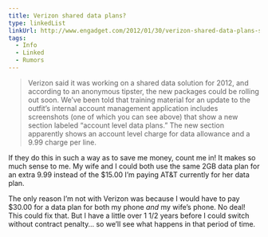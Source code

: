 ```yaml
---
title: Verizon shared data plans?
type: linkedList
linkUrl: http://www.engadget.com/2012/01/30/verizon-shared-data-plans-show-up-in-employee-training-materials/
tags:
  - Info
  - Linked
  - Rumors
---
```


> Verizon said it was working on a shared data solution for 2012, and according to an anonymous tipster, the new packages could be rolling out soon. We’ve been told that training material for an update to the outfit’s internal account management application includes screenshots (one of which you can see above) that show a new section labeled “account level data plans.” The new section apparently shows an account level charge for data allowance and a 9.99 charge per line.

If they do this in such a way as to save me money, count me in! It makes so much sense to me. My wife and I could both use the same 2GB data plan for an extra 9.99 instead of the $15.00 I’m paying AT&T currently for her data plan.

The only reason I’m not with Verizon was because I would have to pay $30.00 for a data plan for both my phone _and_ my wife’s phone. No deal! This could fix that. But I have a little over 1 1/2 years before I could switch without contract penalty… so we’ll see what happens in that period of time.
